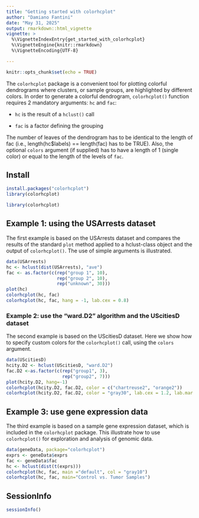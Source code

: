 ```yaml
---
title: "Getting started with colorhcplot"
author: "Damiano Fantini"
date: "May 31, 2025"
output: rmarkdown::html_vignette
vignette: >
  %\VignetteIndexEntry{get_started_with_colorhcplot} 
  %\VignetteEngine{knitr::rmarkdown} 
  %\VignetteEncoding{UTF-8}

---
```




```r
knitr::opts_chunk$set(echo = TRUE)
```

The `colorhcplot` package is a convenient tool for plotting colorful dendrograms where clusters, or sample groups, are highlighted by different colors. In order to generate a colorful dendrogram, `colorhcplot()` function requires 2 mandatory arguments: `hc` and `fac`: 

* `hc` is the result of a `hclust()` call

* `fac` is a factor defining the grouping 

The number of leaves of the dendrogram has to be identical to the length of fac (i.e., length(hc$labels) == length(fac) has to be TRUE). Also, the optional `colors` argument (if supplied) has to have a length of 1 (single color) or equal to the length of the levels of `fac`.


## Install
```r
install.packages("colorhcplot")
library(colorhcplot)
```

```r
library(colorhcplot)
```

## Example 1: using the USArrests dataset

The first example is based on the USArrests dataset and compares the results of the standard `plot` method applied to a hclust-class object and the output of `colorhcplot()`. The use of simple arguments is illustrated.

```r
data(USArrests)
hc <- hclust(dist(USArrests), "ave")
fac <- as.factor(c(rep("group 1", 10), 
                   rep("group 2", 10), 
                   rep("unknown", 30)))
plot(hc)
colorhcplot(hc, fac)
colorhcplot(hc, fac, hang = -1, lab.cex = 0.8)
```


### Example 2: use the "ward.D2" algorithm and the UScitiesD dataset

The second example is based on the UScitiesD dataset. Here we show how to specify custom colors for the `colorhcplot()` call, using the `colors` argument. 

```r
data(UScitiesD)
hcity.D2 <- hclust(UScitiesD, "ward.D2")
fac.D2 <-as.factor(c(rep("group1", 3), 
                     rep("group2", 7)))
plot(hcity.D2, hang=-1)
colorhcplot(hcity.D2, fac.D2, color = c("chartreuse2", "orange2"))
colorhcplot(hcity.D2, fac.D2, color = "gray30", lab.cex = 1.2, lab.mar = 0.75)
```

## Example 3: use gene expression data 

The third example is based on a sample gene expression dataset, which is included in the `colorhcplot` package. This illustrate how to use `colorhcplot()` for exploration and analysis of genomic data.  

```r
data(geneData, package="colorhcplot")
exprs <- geneData$exprs
fac <- geneData$fac
hc <- hclust(dist(t(exprs)))
colorhcplot(hc, fac, main ="default", col = "gray10")
colorhcplot(hc, fac, main="Control vs. Tumor Samples") 
```

## SessionInfo 

```r
sessionInfo()
```